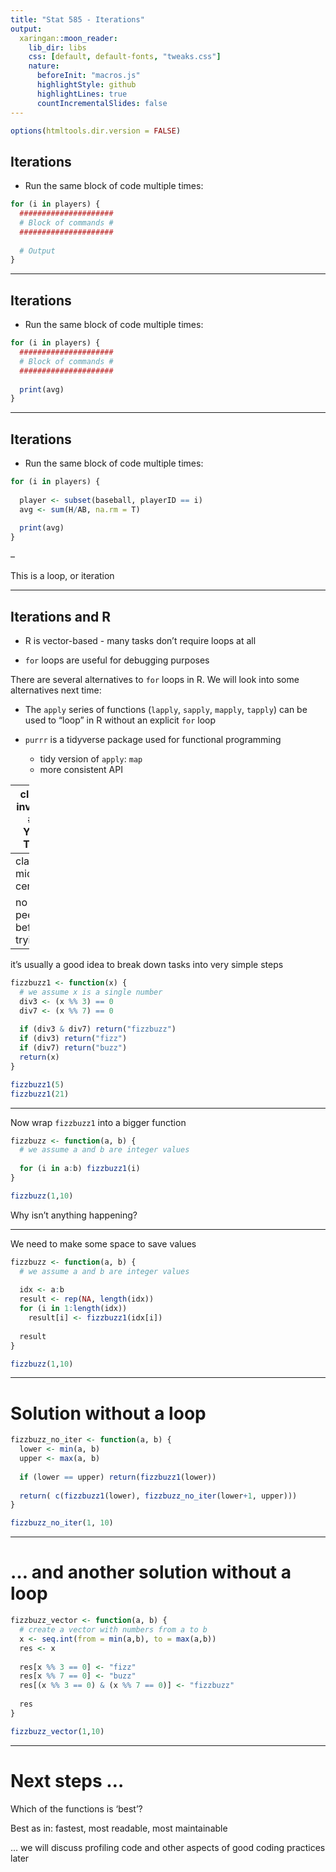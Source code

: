 ```yaml
---
title: "Stat 585 - Iterations"
output:
  xaringan::moon_reader:
    lib_dir: libs
    css: [default, default-fonts, "tweaks.css"]
    nature:
      beforeInit: "macros.js"
      highlightStyle: github
      highlightLines: true
      countIncrementalSlides: false
---
```


```r
options(htmltools.dir.version = FALSE)
```
## Iterations

- Run the same block of code multiple times:
```r
for (i in players) {
  #####################
  # Block of commands #
  #####################
  
  # Output
}
```

---

## Iterations

- Run the same block of code multiple times:
```r
for (i in players) {
  #####################
  # Block of commands #
  #####################
  
  print(avg)
}
```


---

## Iterations

- Run the same block of code multiple times:
```r
for (i in players) {
  
  player <- subset(baseball, playerID == i)
  avg <- sum(H/AB, na.rm = T)
  
  print(avg)
}
```

--

This is a loop, or iteration

---

## Iterations and R

- R is vector-based - many tasks don't require loops at all

- `for` loops are useful for debugging purposes

There are several alternatives to `for` loops in R. We will look into some alternatives next time:

- The `apply` series of functions (`lapply`, `sapply`, `mapply`, `tapply`) can be used to "loop" in R without an explicit `for` loop

- `purrr` is a tidyverse package used for functional programming
    - tidy version of `apply`: `map`
    - more consistent API


---
class: inverse
## Your Turn

[FizzBuzz](http://www.dr-mikes-math-games-for-kids.com/fizz-buzz.html) is a common game to teach children multiplication tables

Write a function that, for any number between lower bound $a$ and upper bound $b$, outputs the correct response to FizzBuzz:

- if the number is divisible by 3, the program returns "fizz" instead of the number
- if the number is divisible by 7, the program returns "buzz" instead of the number
- if the number is divisible by 3 and 7, the program returns "fizzbuzz" instead of the number
- in any other case return the number unchanged

The modulus operator, `%%` will be useful.

1. Write a fizzbuzz function using a `for` loop

2. Can you make your function work without using a loop?

---
class: middle, center

no peeking before trying!

---

it's usually a good idea to break down tasks into very simple steps

```r
fizzbuzz1 <- function(x) {
  # we assume x is a single number
  div3 <- (x %% 3) == 0
  div7 <- (x %% 7) == 0
  
  if (div3 & div7) return("fizzbuzz")
  if (div3) return("fizz")
  if (div7) return("buzz")
  return(x)
}

fizzbuzz1(5)
fizzbuzz1(21)
```

---

Now wrap `fizzbuzz1` into a bigger function

```r
fizzbuzz <- function(a, b) {
  # we assume a and b are integer values
  
  for (i in a:b) fizzbuzz1(i)
}

fizzbuzz(1,10)
```

Why isn't anything happening?

---

We need to make some space to save values

```r
fizzbuzz <- function(a, b) {
  # we assume a and b are integer values
  
  idx <- a:b
  result <- rep(NA, length(idx))
  for (i in 1:length(idx)) 
    result[i] <- fizzbuzz1(idx[i])
  
  result
}

fizzbuzz(1,10)
```

---

# Solution without a loop

```r
fizzbuzz_no_iter <- function(a, b) {
  lower <- min(a, b)
  upper <- max(a, b)
  
  if (lower == upper) return(fizzbuzz1(lower))
  
  return( c(fizzbuzz1(lower), fizzbuzz_no_iter(lower+1, upper)))
}

fizzbuzz_no_iter(1, 10)
```

---

# ... and another solution without a loop

```r
fizzbuzz_vector <- function(a, b) {
  # create a vector with numbers from a to b
  x <- seq.int(from = min(a,b), to = max(a,b))
  res <- x
  
  res[x %% 3 == 0] <- "fizz"
  res[x %% 7 == 0] <- "buzz"
  res[(x %% 3 == 0) & (x %% 7 == 0)] <- "fizzbuzz"
  
  res
}

fizzbuzz_vector(1,10)
```
---

# Next steps ...

Which of the functions is 'best'?

Best as in: fastest, most readable, most maintainable

... we will discuss profiling code and other aspects of good coding practices later
